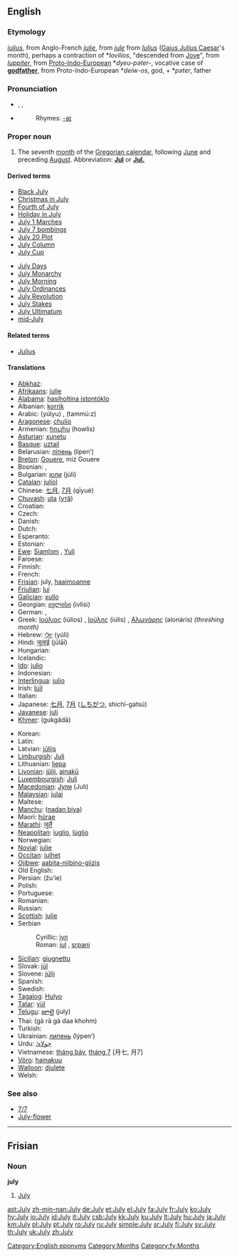 ==English==

===Etymology===
{{ME.}} ''[[iulius]]'', from Anglo-French ''[[julie]]'', from {{OF.}} ''[[jule]]'' from {{L.}} ''[[Iulius]]'' ([[Gaius Julius Caesar]]'s month), perhaps a contraction of *''Iovilios'', "descended from [[Jove]]", from {{L.}} ''[[Iuppiter]]'', from [[Proto-Indo-European]] *''dyeu-pəter-'', vocative case of '''[[godfather]]''', from Proto-Indo-European *''deiw-os'', god, + *''pəter'', father

===Pronunciation===
*{{AHD|jo͝o-līʹ}}, {{IPA|/dʒʊˈlaɪ/}}, {{SAMPA|/dZU"laI/}}
*{{audio|en-us-July.ogg|Audio (US)}}
*:Rhymes: [[Rhymes:English:-aɪ|-aɪ]]

===Proper noun===
{{en-proper noun|Jul|ies|-}}

# The seventh [[month]] of the [[Gregorian calendar]], following [[June]] and preceding [[August]]. Abbreviation: '''[[Jul]]''' or '''[[Jul.]]'''

====Derived terms====
{{top2}}
*[[Black July]]
*[[Christmas in July]]
*[[Fourth of July]]
*[[Holiday in July]]
*[[w:July 1 marches|July 1 Marches]]
*[[w:July 7 bombings|July 7 bombings]]
*[[July 20 Plot]]
*[[w:July Column|July Column]]
*[[July Cup]]
{{mid2}}
*[[July Days]]
*[[July Monarchy]]
*[[July Morning]]
*[[July Ordinances]]
*[[July Revolution]]
*[[July Stakes]]
*[[July Ultimatum]]
*[[mid-July]]
{{bottom}}

====Related terms====
*[[Julius]]

====Translations====
{{trans-top|seventh month of the Gregorian calendar}}
*[[Abkhaz]]: {{RUchar|[[ҧхынгәы]]}} {{IPAchar|(ṗĥəngwə)}}
*[[Afrikaans]]: [[julie]]
*[[Alabama]]: [[hasiholtina istontóklo]]
*Albanian: [[korrik]]
*Arabic: {{ARchar|[[يوليو|يُولْيُو]]}} (yúlyu) {{m}}, {{ARchar|[[تموز|تَمّوزٌ]]}} (tammú:z) {{m}}
*[[Aragonese]]: [[chulio]] {{m}}
*Armenian: [[հուլիս]] (howlis)
*[[Asturian]]: [[xunetu]] {{m}}
*[[Basque]]: [[uztail]]
*Belarusian: [[ліпень]] (lípen’)
*[[Breton]]: [[Gouere]], miz Gouere
* Bosnian: {{t-|bs|juli|m}}, {{t-|bs|jul|m}}
*Bulgarian: [[юли]] (júli) {{m}}
*[[Catalan]]: [[juliol]] {{m}}
*Chinese: [[七月]], [[7月]] (qīyuè)
*[[Chuvash]]: [[uta]] ([[утă]])
* Croatian: {{t-|hr|srpanj|m}}
* Czech: {{t-|cs|červenec|m}}
* Danish: {{t+|da|juli}}
* Dutch: {{t+|nl|juli}}
*Esperanto: {{t+|eo|julio|xs=Esperanto}}
* Estonian: {{t+|et|juuli}}
*[[Ewe]]: [[Siamlɔm]] {{n}}, [[Yuli]] {{n}}
* Faroese: {{t-|fo|juli|xs=Faroese}}
* Finnish: {{t+|fi|heinäkuu}}
*French: {{t+|fr|juillet|m}}
*[[Frisian]]: july, [[haaimoanne]]
*[[Friulian]]: [[lui#Fruilian|lui]]
*[[Galician]]: [[xullo]] {{m}}
*Georgian: [[ივლისი]] (ivlisi)
*German: {{t+|de|Juli|m}}, {{t-|de|Heuert|m}}
*Greek: [[Ιούλιος]] (iúlios) {{m}}, [[Ιούλης]] (iúlis) {{m}}, [[Αλωνάρης]] (alonáris) ''(threshing month)'' {{m}}
*Hebrew: [[יולי|יוּלִי]] (yúli)
*Hindi: [[जूलाई]] (jūlāī)
* Hungarian: {{t+|hu|július}}
* Icelandic: {{t+|is|júlí}}
*[[Ido]]: [[julio]]
* Indonesian: {{t-|id|juli|xs=Indonesian}}
*[[Interlingua]]: [[julio]]
*Irish: [[Iúil]]
* Italian: {{t+|it|luglio|m}}
*Japanese: [[七月]], [[7月]] ([[しちがつ]], shichí-gatsú)
*[[Javanese]]: [[juli#Javanese|juli]]
*[[Khmer]]: {{KMchar|[[កក្តដា]]}} (gukgădā)
{{trans-mid}}
*Korean: {{t+|ko|칠월|tr=hilweol|sc=KOchar}}
* Latin: {{t+|la|Iulius|m}}
*Latvian: [[jūlijs]] {{m}}
*[[Limburgish]]: [[Juli]]
*Lithuanian: [[liepa]] {{f}}
*[[Livonian]]: [[jūlij]], [[ainakū]]
*[[Luxembourgish]]: [[Juli]]
*[[Macedonian]]: [[Јули]] (Juli)
*[[Malaysian]]: [[julai]]
* Maltese: {{t-|mt|Lulju|xs=Maltese}}
*[[Manchu]]: ([[nadan biya]])
*Maori: [[hürae]]
*[[Marathi]]: [[जुलै]]
*[[Neapolitan]]: [[iuglio]], [[lùglio]]
* Norwegian: {{t+|no|juli}}
*[[Novial]]: [[julie]]
*[[Occitan]]: [[julhet]] {{m}}
*[[Ojibwe]]: [[aabita-niibino-giizis]]
* Old English: {{t-|ang|se æfterra liþa|m|alt=se æfterra līþa|xs=Old English}}
*Persian: {{FAchar|[[ژوئیه]]}} (žu’ie)
* Polish: {{t+|pl|lipiec|m}}
* Portuguese: {{t+|pt|julho|m}}
* Romanian: {{t+|ro|iulie}}
*Russian: {{t+|ru|июль|m|tr=ijúl’|sc=Cyrl}}
*[[Scottish]]: [[julie]]
*Serbian
*:Cyrillic: [[јул#Serbian|јул]] {{m}}
*:Roman:  [[jul#Serbian|jul]] {{m}}, [[srpanj]]
*[[Sicilian]]: [[giugnettu]]
*Slovak: [[júl]]
*Slovene: [[júlij]] {{m}}
*Spanish: {{t+|es|julio|m}}
* Swedish: {{t+|sv|juli}}
*[[Tagalog]]: [[Hulyo]]
*[[Tatar]]: [[yül]]
*[[Telugu]]: [[జూలై]] (july)
*Thai: {{THchar|[[กรกฎาคม]]}} (gà rā gà daa khohm)
* Turkish: {{t+|tr|temmuz}}
*Ukrainian: [[липень]] (lýpen’) {{m}}
*Urdu: [[جولائ]]
*Vietnamese: [[tháng bảy]], [[tháng 7]] [月七, 月7]
*[[Võro]]: [[hainakuu]]
*[[Walloon]]: [[djulete]]
* Welsh: {{t-|cy|Gorffennaf|m|xs=Welsh}}
{{trans-bottom}}

===See also===
*[[7/7]]
*[[July-flower]]

[[Category:English eponyms]]
[[Category:Months]]

----

==Frisian==

===Noun===
'''july'''

# [[July]]

[[Category:fy:Months]]

[[ast:July]]
[[zh-min-nan:July]]
[[de:July]]
[[et:July]]
[[el:July]]
[[fa:July]]
[[fr:July]]
[[ko:July]]
[[hy:July]]
[[io:July]]
[[id:July]]
[[it:July]]
[[csb:July]]
[[kk:July]]
[[ku:July]]
[[lt:July]]
[[hu:July]]
[[ja:July]]
[[km:July]]
[[pl:July]]
[[pt:July]]
[[ro:July]]
[[ru:July]]
[[simple:July]]
[[sr:July]]
[[fi:July]]
[[sv:July]]
[[th:July]]
[[uk:July]]
[[zh:July]]